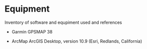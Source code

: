 # Equipment {#equipment}

Inventory of software and equpiment used and references


- Garmin GPSMAP 38


- ArcMap ArcGIS Desktop, version 10.9 (Esri, Redlands, California)